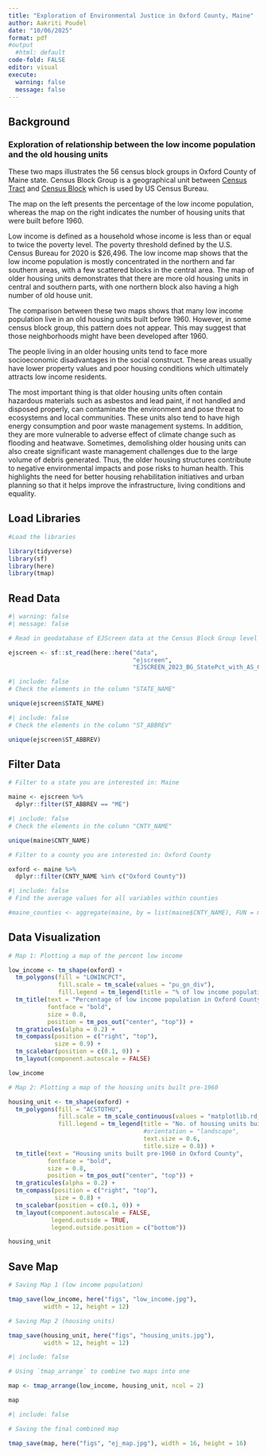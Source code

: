 ```yaml
---
title: "Exploration of Environmental Justice in Oxford County, Maine"
author: Aakriti Poudel
date: "10/06/2025"
format: pdf
#output
  #html: default
code-fold: FALSE
editor: visual
execute: 
  warning: false
  message: false
---
```


## Background

### Exploration of relationship between the low income population and the old housing units

These two maps illustrates the 56 census block groups in Oxford County of Maine state. Census Block Group is a geographical unit between [Census Tract](https://en.wikipedia.org/wiki/Census_tract) and [Census Block](https://en.wikipedia.org/wiki/Census_block) which is used by US Census Bureau.

The map on the left presents the percentage of the low income population, whereas the map on the right indicates the number of housing units that were built before 1960.

Low income is defined as a household whose income is less than or equal to twice the poverty level. The poverty threshold defined by the U.S. Census Bureau for 2020 is \$26,496. The low income map shows that the low income population is mostly concentrated in the northern and far southern areas, with a few scattered blocks in the central area. The map of older housing units demonstrates that there are more old housing units in central and southern parts, with one northern block also having a high number of old house unit.

The comparison between these two maps shows that many low income population live in an old housing units built before 1960. However, in some census block group, this pattern does not appear. This may suggest that those neighborhoods might have been developed after 1960.

The people living in an older housing units tend to face more socioeconomic disadvantages in the social construct. These areas usually have lower property values and poor housing conditions which ultimately attracts low income residents.

The most important thing is that older housing units often contain hazardous materials such as asbestos and lead paint, if not handled and disposed properly, can contaminate the environment and pose threat to ecosystems and local communities. These units also tend to have high energy consumption and poor waste management systems. In addition, they are more vulnerable to adverse effect of climate change such as flooding and heatwave. Sometimes, demolishing older housing units can also create significant waste management challenges due to the large volume of debris generated. Thus, the older housing structures contribute to negative environmental impacts and pose risks to human health. This highlights the need for better housing rehabilitation initiatives and urban planning so that it helps improve the infrastructure, living conditions and equality.

## Load Libraries

```r
#Load the libraries

library(tidyverse)
library(sf)
library(here)
library(tmap)
```

## Read Data

```r
#| warning: false
#| message: false

# Read in geodatabase of EJScreen data at the Census Block Group level

ejscreen <- sf::st_read(here::here("data",
                                   "ejscreen",
                                   "EJSCREEN_2023_BG_StatePct_with_AS_CNMI_GU_VI.gdb")) 
```

```r
#| include: false
# Check the elements in the column "STATE_NAME"

unique(ejscreen$STATE_NAME)
```

```r
#| include: false
# Check the elements in the column "ST_ABBREV"

unique(ejscreen$ST_ABBREV)
```

## Filter Data

```r
# Filter to a state you are interested in: Maine

maine <- ejscreen %>%
  dplyr::filter(ST_ABBREV == "ME") 
```

```r
#| include: false
# Check the elements in the column "CNTY_NAME"

unique(maine$CNTY_NAME)
```

```r
# Filter to a county you are interested in: Oxford County

oxford <- maine %>%
  dplyr::filter(CNTY_NAME %in% c("Oxford County"))
```

```r
#| include: false
# Find the average values for all variables within counties

#maine_counties <- aggregate(maine, by = list(maine$CNTY_NAME), FUN = mean)
```

## Data Visualization

```r
# Map 1: Plotting a map of the percent low income

low_income <- tm_shape(oxford) +
  tm_polygons(fill = "LOWINCPCT",
              fill.scale = tm_scale(values = "pu_gn_div"),
              fill.legend = tm_legend(title = "% of low income population")) +
  tm_title(text = "Percentage of low income population in Oxford County",
           fontface = "bold",
           size = 0.8,
           position = tm_pos_out("center", "top")) +
  tm_graticules(alpha = 0.2) +
  tm_compass(position = c("right", "top"),
             size = 0.9) +
  tm_scalebar(position = c(0.1, 0)) +
  tm_layout(component.autoscale = FALSE)

low_income

```

```r
# Map 2: Plotting a map of the housing units built pre-1960

housing_unit <- tm_shape(oxford) +
  tm_polygons(fill = "ACSTOTHU",
              fill.scale = tm_scale_continuous(values = "matplotlib.rd_yl_bu"),
              fill.legend = tm_legend(title = "No. of housing units built pre-1960",
                                      #orientation = "landscape",
                                      text.size = 0.6,
                                      title.size = 0.8)) +
  tm_title(text = "Housing units built pre-1960 in Oxford County",
           fontface = "bold",
           size = 0.8,
           position = tm_pos_out("center", "top")) +
  tm_graticules(alpha = 0.2) +
  tm_compass(position = c("right", "top"),
             size = 0.8) +
  tm_scalebar(position = c(0.1, 0)) +
  tm_layout(component.autoscale = FALSE,
            legend.outside = TRUE,
            legend.outside.position = c("bottom"))

housing_unit

```

## Save Map

```r
# Saving Map 1 (low income population)

tmap_save(low_income, here("figs", "low_income.jpg"),
          width = 12, height = 12)

# Saving Map 2 (housing units)

tmap_save(housing_unit, here("figs", "housing_units.jpg"),
          width = 12, height = 12)
```

```r
#| include: false

# Using `tmap_arrange` to combine two maps into one

map <- tmap_arrange(low_income, housing_unit, ncol = 2) 

map

```

```r
#| include: false

# Saving the final combined map

tmap_save(map, here("figs", "ej_map.jpg"), width = 16, height = 16)

```


